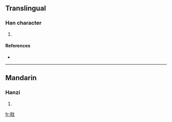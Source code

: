 ==Translingual==

===Han character===
{{Han char|rn=62|rad=戈|as=06|sn=10|four=7325<sub>0</sub>|canj=月口戈 (BRI)}}

# {{defn|Han|sort=戈06}}

====References====
* {{Han ref|kx=0412.320|dkj=11585|dj=0755.200|hdz=21405.140|uh=6219|ud=25113|bh=D1AF|bd=53679}}

----

==Mandarin==

===Hanzi===
{{cmn-hanzi|pin=[[dòng]] ([[dong4]])|wg=tung<sup>4</sup>}}

# {{defn|Mandarin|sort=戈06}}

[[fr:戙]]